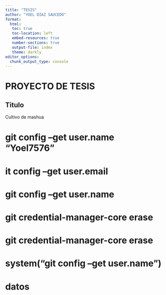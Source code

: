 ```yaml
---
title: "TESIS"
author: "YOEL DÍAZ SAUCEDO"
format:
  html:
   toc: true
   toc-location: left
   embed-resources: true
   number-sections: true
   output-file: index
   theme: darkly
editor_options: 
  chunk_output_type: console
---
```


#  PROYECTO DE TESIS
## Titulo
Cultivo de mashua


# git config --get user.name "Yoel7576"
# it config --get user.email

 
# git config --get user.name
# git credential-manager-core erase
# git credential-manager-core erase


# system("git config --get user.name")
# datos

